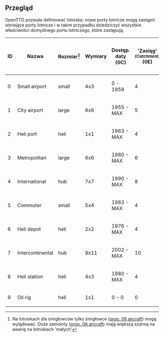{{pl/Development/NewGRF/inne strony|en=newgrf-specs.tt-wiki.net/wiki/AirportTypes|pl=pl/Development/NewGRF/NFO Specs/AirportTypes |sub=nfo}}
<!--{{-}}<br>--><!--{{ambox | text = w trakcie edycji.}}--><!-- -->
== Przegląd ==
OpenTTD pozwala definiować lotniska; nowe porty lotnicze mogą zastąpić istniejące porty lotnicze i w takim przypadku dziedziczyć wszystkie właściwości domyślnego portu lotniczego, które zastępują.

{|
!ID
!Nazwa
!Rozmiar<ref>Na lotniskach dla śmigłowców tylko śmigłowce ([[pl/Development/NewGRF/NFO Specs/Action0/Vehicles/Planes|prop. 09 aircraft]]) mogą wylądować. Duże samoloty ([[pl/Development/NewGRF/NFO Specs/Action0/Vehicles/Planes|prop. 0A aircraft]]) mają większą szansę na awarię na lotniskach 'małych'</ref>
!Wymiary
!Dostęp. daty  (0C)
!'Zasięg' <small>''(Catchment)''</small> (0E)
!Hałas (0F)
!Compatible (0D)
!Koszt Utrzym. Inf.   (11)
|-
|0
|Small airport
|small
|4x3
|0 - 1959
|4
|3
|Small
|7
|-
|1
|City airport
|large
|6x6
|1955 - MAX
|5
|5
|Large
|24
|-
|2
|Heli port
|heli
|1x1
|1963 - MAX
|4
|1
|Heliport
|4
|-
|3
|Metropolitan
|large
|6x6
|1980 - MAX
|6
|8
|Large
|28
|-
|4
|International
|hub
|7x7
|1990 - MAX
|8
|17
|Large
|42
|-
|5
|Commuter
|small
|5x4
|1983 - MAX
|4
|4
|Small
|20
|-
|6
|Heli depot
|heli
|2x2
|1976 - MAX
|4
|2
|Small
|7
|-
|7
|Intercontinental
|hub
|9x11
|2002 - MAX
|10
|25
|Large
|72
|-
|8
|Heli station
|heli
|4x3
|1980 - MAX
|4
|3
|Large
|14
|-
|9
|Oil rig
|heli
|1x1
|0 - 0
|0
|4
|Oilrig
|0
|}

<references />